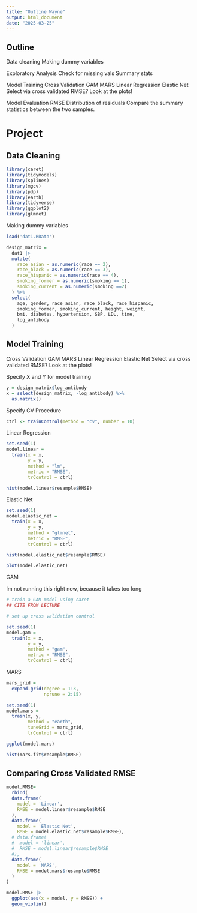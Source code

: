 ```yaml
---
title: "Outline Wayne"
output: html_document
date: "2025-03-25"
---
```



## Outline

Data cleaning
  Making dummy variables

Exploratory Analysis
  Check for missing vals
  Summary stats

Model Training
  Cross Validation
  GAM
  MARS
  Linear Regression
  Elastic Net
  Select via cross validated RMSE?
  Look at the plots!
  
Model Evaluation
  RMSE
  Distribution of residuals
  Compare the summary statistics between the two samples. 
  


# Project

## Data Cleaning

```r
library(caret)
library(tidymodels)
library(splines)
library(mgcv)
library(pdp)
library(earth)
library(tidyverse)
library(ggplot2)
library(glmnet)
```


Making dummy variables
```r
load('dat1.RData')
```


```r
design_matrix = 
  dat1 |>
  mutate(
    race_asian = as.numeric(race == 2),
    race_black = as.numeric(race == 3),
    race_hispanic = as.numeric(race == 4),
    smoking_former = as.numeric(smoking == 1),
    smoking_current = as.numeric(smoking ==2)
  ) %>% 
  select(
    age, gender, race_asian, race_black, race_hispanic, 
    smoking_former, smoking_current, height, weight,
    bmi, diabetes, hypertension, SBP, LDL, time, 
    log_antibody
  )
```


## Model Training

Cross Validation
  GAM
  MARS
  Linear Regression
  Elastic Net
  Select via cross validated RMSE?
  Look at the plots!
  
  
  
Specify X and Y for model training
```r
y = design_matrix$log_antibody
x = select(design_matrix, -log_antibody) %>% 
  as.matrix()
```

Specify CV Procedure
```r
ctrl <- trainControl(method = "cv", number = 10)
```


Linear Regression
```r
set.seed(1)
model.linear =
  train(x = x,
        y = y,
        method = "lm", 
        metric = "RMSE",
        trControl = ctrl)

hist(model.linear$resample$RMSE)
```




Elastic Net
```r
set.seed(1)
model.elastic_net =
  train(x = x,
        y = y,
        method = "glmnet", 
        metric = "RMSE",
        trControl = ctrl)

hist(model.elastic_net$resample$RMSE)
```


```r
plot(model.elastic_net)
```



GAM

Im not running this right now, because it takes too long
```r
# train a GAM model using caret
## CITE FROM LECTURE

# set up cross validation control

set.seed(1)
model.gam =
  train(x = x,
        y = y,
        method = "gam", 
        metric = "RMSE",
        trControl = ctrl)


```



MARS
```r
mars_grid = 
  expand.grid(degree = 1:3,
              nprune = 2:15)

set.seed(1)
model.mars = 
  train(x, y,
        method = "earth",
        tuneGrid = mars_grid,
        trControl = ctrl)

ggplot(model.mars)
```
```r
hist(mars.fit$resample$RMSE)
```



## Comparing Cross Validated RMSE

```r
model.RMSE= 
  rbind(
  data.frame(
    model = 'Linear',
    RMSE = model.linear$resample$RMSE
  ),
  data.frame(
    model = 'Elastic Net',
    RMSE = model.elastic_net$resample$RMSE),
  # data.frame(
  #  model = 'linear',
  #  RMSE = model.linear$resample$RMSE
  #),
  data.frame(
    model = 'MARS',
    RMSE = model.mars$resample$RMSE
  )
)

model.RMSE |>
  ggplot(aes(x = model, y = RMSE)) +
  geom_violin()
```

